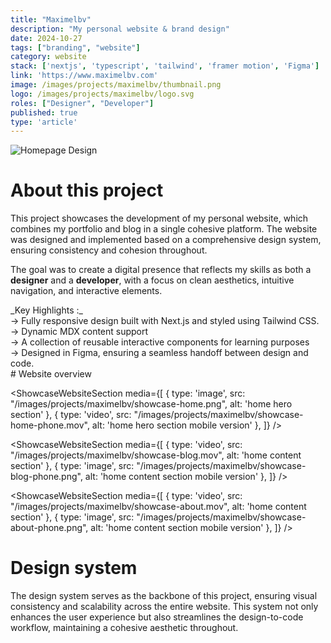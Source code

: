 ```yaml
---
title: "Maximelbv"
description: "My personal website & brand design"
date: 2024-10-27
tags: ["branding", "website"]
category: website
stack: ['nextjs', 'typescript', 'tailwind', 'framer motion', 'Figma']
link: 'https://www.maximelbv.com'
image: /images/projects/maximelbv/thumbnail.png
logo: /images/projects/maximelbv/logo.svg
roles: ["Designer", "Developer"]
published: true
type: 'article'
---
```


<div className="relative default-layout aspect-video sm:rounded-lg overflow-hidden">
  <Image
    src="/images/projects/maximelbv/1.png"
    alt="Homepage Design"
    fill
  />
</div>

<div className="px-[20px] pb-0">

# About this project

This project showcases the development of my personal website, 
which combines my portfolio and blog in a single cohesive platform.
The website was designed and implemented based on a 
comprehensive design system, ensuring consistency and cohesion throughout.

<SpacerS />

The goal was to create 
a digital presence that reflects my skills as both a **designer** and a **developer**, with 
a focus on clean aesthetics, intuitive navigation, and interactive elements.
</div>

<SpacerS />

<div className="px-[20px]">
  <span className='!underline bg-highlighted p-[7px] rounded-sm'>_Key Highlights :_</span><br />
  &rarr; Fully responsive design built with Next.js and styled using Tailwind CSS.<br />
  &rarr; Dynamic MDX content support <br />
  &rarr; A collection of reusable interactive components for learning purposes<br />
  &rarr; Designed in Figma, ensuring a seamless handoff between design and code.<br />
</div>

<div className="px-[20px]">
# Website overview
</div>

<ShowcaseWebsiteSection media={[
  {
    type: 'image',
    src: "/images/projects/maximelbv/showcase-home.png",
    alt: 'home hero section'
  }, 
  {
    type: 'video',
    src: "/images/projects/maximelbv/showcase-home-phone.mov",
    alt: 'home hero section mobile version'
  }, 
]} />

<ShowcaseWebsiteSection media={[
  {
    type: 'video',
    src: "/images/projects/maximelbv/showcase-blog.mov",
    alt: 'home content section'
  }, 
  {
    type: 'image',
    src: "/images/projects/maximelbv/showcase-blog-phone.png",
    alt: 'home content section mobile version'
  }, 
]} />



<ShowcaseWebsiteSection media={[
  {
    type: 'video',
    src: "/images/projects/maximelbv/showcase-about.mov",
    alt: 'home content section'
  }, 
  {
    type: 'image',
    src: "/images/projects/maximelbv/showcase-about-phone.png",
    alt: 'home content section mobile version'
  }, 
]} />

<SpacerS />

# Design system

The design system serves as the backbone of this project, ensuring visual 
consistency and scalability across the entire website. This system not only enhances 
the user experience but also streamlines the design-to-code workflow, maintaining a 
cohesive aesthetic throughout.

<SpacerS />

<div className="default-layout">
  <CustomImage className='!max-w-none' imgClassName='!rounded-[0px]' href="/images/projects/maximelbv/2.png" />
  <CustomImage className='!max-w-none' imgClassName='!rounded-[0px]' href="/images/projects/maximelbv/3.png" />
  <CustomImage className='!max-w-none' imgClassName='!rounded-[0px]' href="/images/projects/maximelbv/4.png" />
  <CustomImage className='!max-w-none' imgClassName='!rounded-[0px]' href="/images/projects/maximelbv/5.png" />
  <CustomImage className='!max-w-none' imgClassName='!rounded-[0px]' href="/images/projects/maximelbv/6.png" />
  <CustomImage className='!max-w-none' imgClassName='!rounded-[0px]' href="/images/projects/maximelbv/7.png" />
  <CustomImage className='!max-w-none' imgClassName='!rounded-[0px]' href="/images/projects/maximelbv/8.png" />
</div>

